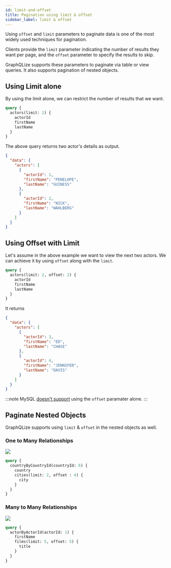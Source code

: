 ```yaml
---
id: limit-and-offset
title: Pagination using limit & offset
sidebar_label: limit & offset
---
```


Using `offset` and `limit` parameters to paginate data is one of the most widely used techniques for pagination.

Clients provide the `limit` parameter indicating the number of results they want per page, and the `offset` parameter to specify the results to skip.

GraphQLize supports these parameters to paginate via table or view queries. It also supports pagination of nested objects.

## Using Limit alone

By using the limit alone, we can restrict the number of results that we want.

```graphql
query {
  actors(limit: 2) {
    actorId
    firstName
    lastName
  }
}
```

The above query returns two actor's details as output.

```json
{
  "data": {
    "actors": [
      {
        "actorId": 1,
        "firstName": "PENELOPE",
        "lastName": "GUINESS"
      },
      {
        "actorId": 2,
        "firstName": "NICK",
        "lastName": "WAHLBERG"
      }
    ]
  }
}
```

## Using Offset with Limit 

Let's assume in the above example we want to view the next two actors. We can achieve it by using `offset` along with the `limit`.

```graphql
query {
  actors(limit: 2, offset: 2) {
    actorId
    firstName
    lastName
  }
}
```

It returns

```json
{
  "data": {
    "actors": [
      {
        "actorId": 3,
        "firstName": "ED",
        "lastName": "CHASE"
      },
      {
        "actorId": 4,
        "firstName": "JENNIFER",
        "lastName": "DAVIS"
      }
    ]
  }
}
```

:::note
MySQL [doesn't support](https://dev.mysql.com/doc/refman/8.0/en/select.html#id4651990) using the `offset` paramater alone.
:::

## Paginate Nested Objects
  

GraphQLize supports using `limit` & `offset` in the nested objects as well. 

### One to Many Relationships

![](/img/address_city_country_er_diagram.png)

```graphql {4}
query {
  countryByCountryId(countryId: 6) {
    country
    cities(limit: 2, offset : 4) {
      city
    }
  }
}
```


### Many to Many Relationships

![](/img/film_actor_er_diagram.png)

```graphql {4}
query {
  actorByActorId(actorId: 1) {
    firstName
    films(limit: 5, offset: 5) {
      title
    }
  }
}
```